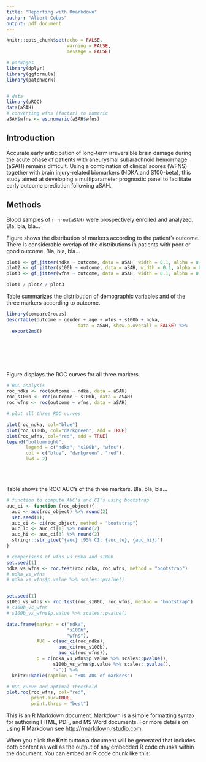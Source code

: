 ```yaml
---
title: "Reporting with Rmarkdown"
author: "Albert Cobos"
output: pdf_document
---
```


```r
knitr::opts_chunk$set(echo = FALSE, 
                      warning = FALSE, 
                      message = FALSE)

# packages
library(dplyr)
library(ggformula)
library(patchwork)


# data
library(pROC)
data(aSAH)
# converting wfns (factor) to numeric
aSAH$wfns <- as.numeric(aSAH$wfns)

```

## Introduction

Accurate early anticipation of long-term irreversible brain damage during the acute phase of patients with aneurysmal subarachnoid hemorrhage (aSAH) remains difficult. Using a combination of clinical scores (WFNS) together with brain injury-related biomarkers (NDKA and S100-beta), this study aimed at developing a multiparameter prognostic panel to facilitate early outcome prediction following aSAH.


## Methods

Blood samples of  `r nrow(aSAH)` were prospectively enrolled and analyzed. Bla, bla, bla...

Figure \ref{fig:jitters} shows the distribution of markers according to the patient's outcome. There is considerable overlap of the distributions in patients with poor or good outcome. Bla, bla, bla...


```r
plot1 <- gf_jitter(ndka ~ outcome, data = aSAH, width = 0.1, alpha = 0.4) + coord_flip()
plot2 <- gf_jitter(s100b ~ outcome, data = aSAH, width = 0.1, alpha = 0.4) + coord_flip()
plot3 <- gf_jitter(wfns ~ outcome, data = aSAH, width = 0.1, alpha = 0.4) + coord_flip()

plot1 / plot2 / plot3
```


Table \ref{tab:stats} summarizes the distribution of demographic variables and of the three markers according to outcome.

```r
library(compareGroups)
descrTable(outcome ~ gender + age + wfns + s100b + ndka,
                          data = aSAH, show.p.overall = FALSE) %>% 
  export2md()

```

\
\
\
\

Figure \ref{fig:rocs} displays the ROC curves for all three markers. 

```r

# ROC analysis
roc_ndka <- roc(outcome ~ ndka, data = aSAH)
roc_s100b <- roc(outcome ~ s100b, data = aSAH)
roc_wfns <- roc(outcome ~ wfns, data = aSAH)

# plot all three ROC curves

plot(roc_ndka, col="blue")
plot(roc_s100b, col="darkgreen", add = TRUE)
plot(roc_wfns, col="red", add = TRUE)
legend("bottomright", 
       legend = c("ndka", "s100b", "wfns"), 
       col = c("blue", "darkgreen", "red"),
       lwd = 2)
```

\
\

Table \ref{tab:auc} shows the ROC AUC's of the three markers. Bla, bla, bla...

```r

# function to compute AUC's and CI's using bootstrap
auc_ci <- function (roc_object){
  auc <- auc(roc_object) %>% round(2)  
  set.seed(1);  
  auc_ci <- ci(roc_object, method = "bootstrap") 
  auc_lo <- auc_ci[1] %>% round(2)  
  auc_hi <- auc_ci[3] %>% round(2)  
  stringr::str_glue("{auc} [95% CI: {auc_lo}, {auc_hi}]")
}

# comparisons of wfns vs ndka and s100b
set.seed(1)
ndka_vs_wfns <- roc.test(roc_ndka, roc_wfns, method = "bootstrap")
# ndka_vs_wfns
# ndka_vs_wfns$p.value %>% scales::pvalue()


set.seed(1)
s100b_vs_wfns <- roc.test(roc_s100b, roc_wfns, method = "bootstrap")
# s100b_vs_wfns
# s100b_vs_wfns$p.value %>% scales::pvalue()

data.frame(marker = c("ndka", 
                      "s100b", 
                      "wfns"),
           AUC = c(auc_ci(roc_ndka), 
                   auc_ci(roc_s100b), 
                   auc_ci(roc_wfns)),
           p = c(ndka_vs_wfns$p.value %>% scales::pvalue(),
                 s100b_vs_wfns$p.value %>% scales::pvalue(),
                 "-")) %>% 
  knitr::kable(caption = "ROC AUC of markers")

```


```r

# ROC curve and optimal threshold
plot.roc(roc_wfns, col="red", 
         print.auc=TRUE, 
         print.thres = "best")


```


This is an R Markdown document. Markdown is a simple formatting syntax for authoring HTML, PDF, and MS Word documents. For more details on using R Markdown see <http://rmarkdown.rstudio.com>.

When you click the **Knit** button a document will be generated that includes both content as well as the output of any embedded R code chunks within the document. You can embed an R code chunk like this:

